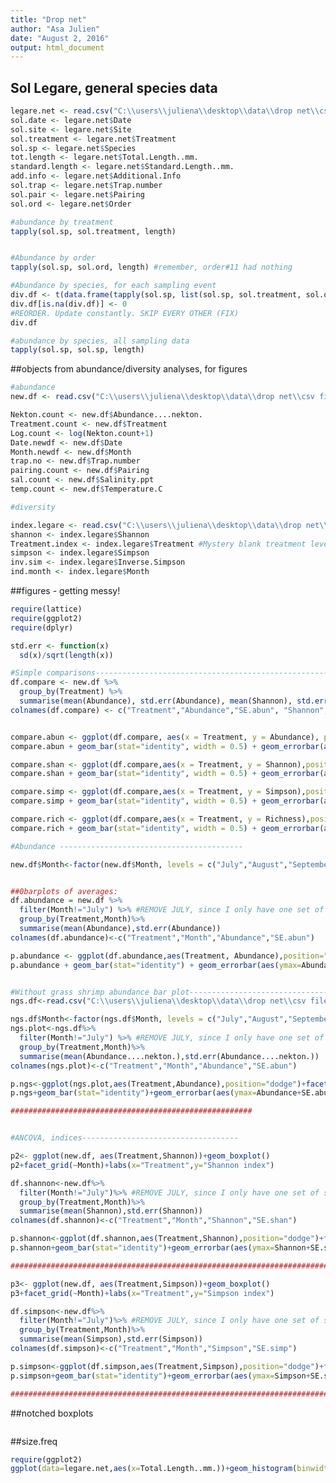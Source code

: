 ```yaml
---
title: "Drop net"
author: "Asa Julien"
date: "August 2, 2016"
output: html_document
---
```



## Sol Legare, general species data
```r
legare.net <- read.csv("C:\\users\\juliena\\desktop\\data\\drop net\\csv files\\legare.csv")
sol.date <- legare.net$Date
sol.site <- legare.net$Site
sol.treatment <- legare.net$Treatment
sol.sp <- legare.net$Species
tot.length <- legare.net$Total.Length..mm.
standard.length <- legare.net$Standard.Length..mm.
add.info <- legare.net$Additional.Info
sol.trap <- legare.net$Trap.number
sol.pair <- legare.net$Pairing 
sol.ord <- legare.net$Order

#abundance by treatment
tapply(sol.sp, sol.treatment, length)


#Abundance by order
tapply(sol.sp, sol.ord, length) #remember, order#11 had nothing

#Abundance by species, for each sampling event
div.df <- t(data.frame(tapply(sol.sp, list(sol.sp, sol.treatment, sol.ord), length)))
div.df[is.na(div.df)] <- 0
#REORDER. Update constantly. SKIP EVERY OTHER (FIX)
div.df

#abundance by species, all sampling data
tapply(sol.sp, sol.sp, length)
```

##objects from abundance/diversity analyses, for figures
```r
#abundance
new.df <- read.csv("C:\\users\\juliena\\desktop\\data\\drop net\\csv files\\Diversity_abundance.csv")

Nekton.count <- new.df$Abundance....nekton.
Treatment.count <- new.df$Treatment
Log.count <- log(Nekton.count+1)
Date.newdf <- new.df$Date
Month.newdf <- new.df$Month
trap.no <- new.df$Trap.number
pairing.count <- new.df$Pairing
sal.count <- new.df$Salinity.ppt
temp.count <- new.df$Temperature.C

#diversity

index.legare <- read.csv("C:\\users\\juliena\\desktop\\data\\drop net\\csv files\\Diversity_abundance.csv") #same file as new.df, be careful
shannon <- index.legare$Shannon
Treatment.index <- index.legare$Treatment #Mystery blank treatment level - get rid of this!
simpson <- index.legare$Simpson
inv.sim <- index.legare$Inverse.Simpson
ind.month <- index.legare$Month
```


##figures - getting messy!
```r

require(lattice)
require(ggplot2)
require(dplyr)

std.err <- function(x)
  sd(x)/sqrt(length(x))

#Simple comparisons-------------------------------------------------------
df.compare <- new.df %>%
  group_by(Treatment) %>%
  summarise(mean(Abundance), std.err(Abundance), mean(Shannon), std.err(Shannon), mean(Simpson), std.err(Simpson), mean(Richness), std.err(Richness))
colnames(df.compare) <- c("Treatment","Abundance","SE.abun", "Shannon", "SE.shannon", "Simpson", "SE.simpson", "Richness", "SE.richness") #CAREFUL OF NAME OVERLAP! WITH LOWER SECTIONS


compare.abun <- ggplot(df.compare, aes(x = Treatment, y = Abundance), position="dodge")
compare.abun + geom_bar(stat="identity", width = 0.5) + geom_errorbar(aes(ymax=Abundance+SE.abun,ymin=Abundance-SE.abun), width=0.15) + labs(x=expression(),y=expression(Nekton~abundance~(individuals~m^{-2}))) + theme(axis.title = element_text(size = 20,face = "bold"), strip.text = element_text(size=18,face = "bold"), axis.text.x = element_text(size=20,face = "bold"), axis.text.y = element_text(size = 15, face = "bold"))

compare.shan <- ggplot(df.compare,aes(x = Treatment, y = Shannon),position="dodge")
compare.shan + geom_bar(stat="identity", width = 0.5) + geom_errorbar(aes(ymax=Shannon+SE.shannon,ymin=Shannon-SE.shannon), width=0.15) + labs(x=expression(),y=expression(Shannon~diversity)) + theme(axis.title = element_text(size = 20,face = "bold"), strip.text = element_text(size=18,face = "bold"), axis.text.x = element_text(size=20,face = "bold"), axis.text.y = element_text(size = 15, face = "bold"))

compare.simp <- ggplot(df.compare,aes(x = Treatment, y = Simpson),position="dodge")
compare.simp + geom_bar(stat="identity", width = 0.5) + geom_errorbar(aes(ymax=Simpson+SE.simpson,ymin=Simpson-SE.simpson), width=0.15) + labs(x=expression(),y=expression(Simpson~diversity)) + theme(axis.title = element_text(size = 20,face = "bold"), strip.text = element_text(size=18,face = "bold"), axis.text.x = element_text(size=20,face = "bold"), axis.text.y = element_text(size = 15, face = "bold"))

compare.rich <- ggplot(df.compare,aes(x = Treatment, y = Richness),position="dodge")
compare.rich + geom_bar(stat="identity", width = 0.5) + geom_errorbar(aes(ymax=Richness+SE.richness,ymin=Richness-SE.richness), width=0.15) + labs(x=expression(),y=expression(Species~richness)) + theme(axis.title = element_text(size = 20,face = "bold"), strip.text = element_text(size=18,face = "bold"), axis.text.x = element_text(size=20,face = "bold"), axis.text.y = element_text(size = 15, face = "bold"))

#Abundance -----------------------------------------

new.df$Month<-factor(new.df$Month, levels = c("July","August","September","October","November","December", "January", "February", "March", "April", "May", "June")) #Ordering the months


##0barplots of averages:
df.abundance = new.df %>%
  filter(Month!="July") %>% #REMOVE JULY, since I only have one set of samples at this point
  group_by(Treatment,Month)%>%
  summarise(mean(Abundance),std.err(Abundance))
colnames(df.abundance)<-c("Treatment","Month","Abundance","SE.abun")

p.abundance <- ggplot(df.abundance,aes(Treatment, Abundance),position="dodge") + facet_grid(~Month)
p.abundance + geom_bar(stat="identity") + geom_errorbar(aes(ymax=Abundance+SE.abun,ymin=Abundance-SE.abun), width=0.25) + facet_grid(~Month) + labs(x=expression(Treatment),y=expression(Nekton~abundance~(individuals~m^{-2}))) + theme(axis.title = element_text(size = 20,face = "bold"), strip.text = element_text(size=18,face = "bold"), axis.text.x = element_text(size= 11,face = "bold"), axis.text.y = element_text(size = 13, face = "bold"))


#Without grass shrimp abundance bar plot------------------------------------------------
ngs.df<-read.csv("C:\\users\\juliena\\desktop\\data\\drop net\\csv files\\Without grass shrimp\\no_grass_shrimp.csv")

ngs.df$Month<-factor(ngs.df$Month, levels = c("July","August","September","October","November","December", "January")) #Ordering the months
ngs.plot<-ngs.df%>%
  filter(Month!="July") %>% #REMOVE JULY, since I only have one set of samples at this point
  group_by(Treatment,Month)%>%
  summarise(mean(Abundance....nekton.),std.err(Abundance....nekton.))
colnames(ngs.plot)<-c("Treatment","Month","Abundance","SE.abun")

p.ngs<-ggplot(ngs.plot,aes(Treatment,Abundance),position="dodge")+facet_grid(~Month)
p.ngs+geom_bar(stat="identity")+geom_errorbar(aes(ymax=Abundance+SE.abun,ymin=Abundance-SE.abun), width=0.25)+facet_grid(~Month)+labs(title="Without grass shrimp",x=expression(Treatment),y=expression(Nekton~abundance~(individuals~m^{-2})))+theme(axis.title = element_text(size = 20,face = "bold"), strip.text = element_text(size=18,face = "bold"), axis.text.x = element_text(size=13,face = "bold"), axis.text.y = element_text(size = 13, face = "bold"))

######################################################


#ANCOVA, indices-----------------------------------

p2<- ggplot(new.df, aes(Treatment,Shannon))+geom_boxplot()
p2+facet_grid(~Month)+labs(x="Treatment",y="Shannon index")

df.shannon<-new.df%>%
  filter(Month!="July")%>% #REMOVE JULY, since I only have one set of samples at this point
  group_by(Treatment,Month)%>%
  summarise(mean(Shannon),std.err(Shannon))
colnames(df.shannon)<-c("Treatment","Month","Shannon","SE.shan")

p.shannon<-ggplot(df.shannon,aes(Treatment,Shannon),position="dodge")+facet_grid(~Month)
p.shannon+geom_bar(stat="identity")+geom_errorbar(aes(ymax=Shannon+SE.shan,ymin=Shannon-SE.shan), width=0.25)+facet_grid(~Month)+labs(x="Treatment",y="Shannon diversity index")+theme(axis.title = element_text(size = 20,face = "bold"), strip.text = element_text(size=18,face = "bold"), axis.text.x = element_text(size=13,face = "bold"), axis.text.y = element_text(size = 13, face = "bold"))

#############################################################################

p3<- ggplot(new.df, aes(Treatment,Simpson))+geom_boxplot()
p3+facet_grid(~Month)+labs(x="Treatment",y="Simpson index")

df.simpson<-new.df%>%
  filter(Month!="July")%>% #REMOVE JULY, since I only have one set of samples at this point
  group_by(Treatment,Month)%>%
  summarise(mean(Simpson),std.err(Simpson))
colnames(df.simpson)<-c("Treatment","Month","Simpson","SE.simp")

p.simpson<-ggplot(df.simpson,aes(Treatment,Simpson),position="dodge")+facet_grid(~Month)
p.simpson+geom_bar(stat="identity")+geom_errorbar(aes(ymax=Simpson+SE.simp,ymin=Simpson-SE.simp), width=0.25)+facet_grid(~Month)+labs(x="Treatment",y="Simpson diversity index")+theme(axis.title = element_text(size = 20,face = "bold"), strip.text = element_text(size=18,face = "bold"), axis.text.x = element_text(size=13,face = "bold"), axis.text.y = element_text(size = 13, face = "bold"))

#############################################################################

```

##notched boxplots
```r

```


##size.freq
```r
require(ggplot2)
ggplot(data=legare.net,aes(x=Total.Length..mm.))+geom_histogram(binwidth = 5)+facet_grid(~Species)+theme_bw()+labs(x="Length (mm)",y="Frequency")


```

